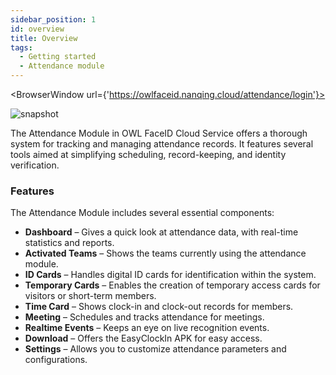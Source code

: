 ```yaml
---
sidebar_position: 1
id: overview
title: Overview
tags:
  - Getting started
  - Attendance module
---
```



<BrowserWindow url={'https://owlfaceid.nanqing.cloud/attendance/login'}>

![snapshot](/assets/attendance/dashboard.png)

</BrowserWindow>

The Attendance Module in OWL FaceID Cloud Service offers a thorough system for tracking and managing attendance records. It features several tools aimed at simplifying scheduling, record-keeping, and identity verification.

### Features

The Attendance Module includes several essential components:

- **Dashboard** – Gives a quick look at attendance data, with real-time statistics and reports.
- **Activated Teams** – Shows the teams currently using the attendance module.
- **ID Cards** – Handles digital ID cards for identification within the system.
- **Temporary Cards** – Enables the creation of temporary access cards for visitors or short-term members.
- **Time Card** – Shows clock-in and clock-out records for members.
- **Meeting** – Schedules and tracks attendance for meetings.
- **Realtime Events** – Keeps an eye on live recognition events.
- **Download** – Offers the EasyClockIn APK for easy access.
- **Settings** – Allows you to customize attendance parameters and configurations.
